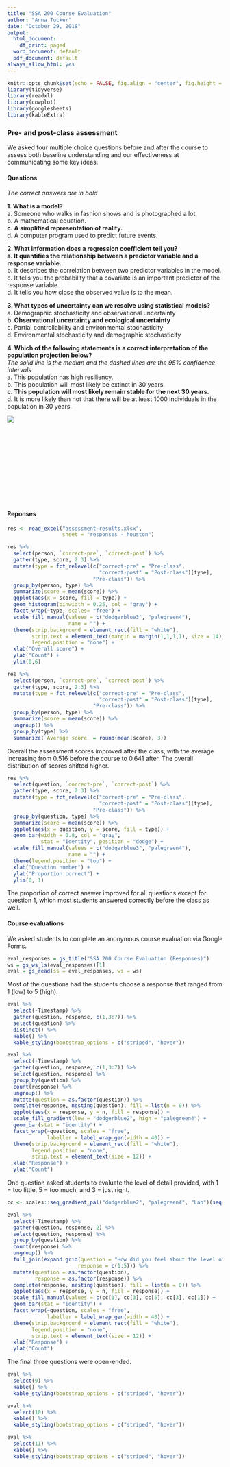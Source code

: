 ```yaml
---
title: "SSA 200 Course Evaluation"
author: "Anna Tucker"
date: "October 29, 2018"
output:
  html_document:
    df_print: paged
  word_document: default
  pdf_document: default
always_allow_html: yes
---
```


```r
knitr::opts_chunk$set(echo = FALSE, fig.align = "center", fig.height = 3, fig.width = 4)
library(tidyverse)
library(readxl)
library(cowplot)
library(googlesheets)
library(kableExtra)
```
   
### Pre- and post-class assessment  
  
We asked four multiple choice questions before and after the course to assess both baseline understanding and our effectiveness at communicating some key ideas.  
  
#### Questions  
  
_The correct answers are in bold_  
   
__1.	What is a model?__  
a.	Someone who walks in fashion shows and is photographed a lot.  
b.	A mathematical equation.  
__c.	A simplified representation of reality.__  
d.	A computer program used to predict future events.  
  
__2.	What information does a regression coefficient tell you?__  
__a.	It quantifies the relationship between a predictor variable and a response variable.__  
b.	It describes the correlation between two predictor variables in the model.  
c.	It tells you the probability that a covariate is an important predictor of the response variable.  
d.	It tells you how close the observed value is to the mean.  
  
__3.	What types of uncertainty can we resolve using statistical models?__  
a.	Demographic stochasticity and observational uncertainty  
__b.	Observational uncertainty and ecological uncertainty__  
c.	Partial controllability and environmental stochasticity  
d.	Environmental stochasticity and demographic stochasticity  

__4.	Which of the following statements is a correct interpretation of the population projection below?__  
_The solid line is the median and the dashed lines are the 95% confidence intervals_   
a.	This population has high resiliency.  
b.	This population will most likely be extinct in 30 years.  
__c.	This population will most likely remain stable for the next 30 years.__  
d.	It is more likely than not that there will be at least 1000 individuals in the population in 30 years.  
   
<div style = "width:300px; height: 200px">
![](img/pop-trend.png)
</div>
   

#### Reponses  
   
```r
res <- read_excel("assessment-results.xlsx", 
                  sheet = "responses - houston")
```

```r
res %>% 
  select(person, `correct-pre`, `correct-post`) %>% 
  gather(type, score, 2:3) %>% 
  mutate(type = fct_relevel(c("correct-pre" = "Pre-class",
                              "correct-post" = "Post-class")[type],
                            "Pre-class")) %>% 
  group_by(person, type) %>%
  summarize(score = mean(score)) %>% 
  ggplot(aes(x = score, fill = type)) + 
  geom_histogram(binwidth = 0.25, col = "gray") +
  facet_wrap(~type, scales= "free") +
  scale_fill_manual(values = c("dodgerblue3", "palegreen4"),
                    name = "") +
  theme(strip.background = element_rect(fill = "white"),
        strip.text = element_text(margin = margin(1,1,1,1), size = 14),
        legend.position = "none") +
  xlab("Overall score") +
  ylab("Count") +
  ylim(0,6)
```
  
```r
res %>% 
  select(person, `correct-pre`, `correct-post`) %>% 
  gather(type, score, 2:3) %>% 
  mutate(type = fct_relevel(c("correct-pre" = "Pre-class",
                              "correct-post" = "Post-class")[type],
                            "Pre-class")) %>% 
  group_by(person, type) %>%
  summarize(score = mean(score)) %>% 
  ungroup() %>% 
  group_by(type) %>% 
  summarize(`Average score` = round(mean(score), 3))
```
  
Overall the assessment scores improved after the class, with the average increasing from 0.516 before the course to 0.641 after. The overall distribution of scores shifted higher.  
   
```r
res %>% 
  select(question, `correct-pre`, `correct-post`) %>% 
  gather(type, score, 2:3) %>% 
  mutate(type = fct_relevel(c("correct-pre" = "Pre-class",
                              "correct-post" = "Post-class")[type],
                            "Pre-class")) %>% 
  group_by(question, type) %>%
  summarize(score = mean(score)) %>% 
  ggplot(aes(x = question, y = score, fill = type)) + 
  geom_bar(width = 0.8, col = "gray", 
           stat = "identity", position = "dodge") +
  scale_fill_manual(values = c("dodgerblue3", "palegreen4"),
                    name = "") +
  theme(legend.position = "top") +
  xlab("Question number") +
  ylab("Proportion correct") +
  ylim(0, 1)
```
  
The proportion of correct answer improved for all questions except for question 1, which most students answered correctly before the class as well.  
  
  
#### Course evaluations  
  
We asked students to complete an anonymous course evaluation via Google Forms. 
  
```r
eval_responses = gs_title("SSA 200 Course Evaluation (Responses)")
ws = gs_ws_ls(eval_responses)[1]
eval = gs_read(ss = eval_responses, ws = ws)
```
   
Most of the questions had the students choose a response that ranged from 1 (low) to 5 (high).  
  
```r
eval %>% 
  select(-Timestamp) %>% 
  gather(question, response, c(1,3:7)) %>% 
  select(question) %>% 
  distinct() %>% 
  kable() %>% 
  kable_styling(bootstrap_options = c("striped", "hover"))
```

   
```r
eval %>% 
  select(-Timestamp) %>% 
  gather(question, response, c(1,3:7)) %>% 
  select(question, response) %>% 
  group_by(question) %>% 
  count(response) %>% 
  ungroup() %>% 
  mutate(question = as.factor(question)) %>%
  complete(response, nesting(question), fill = list(n = 0)) %>% 
  ggplot(aes(x = response, y = n, fill = response)) +
  scale_fill_gradient(low = "dodgerblue2", high = "palegreen4") +
  geom_bar(stat = "identity") +
  facet_wrap(~question, scales = "free", 
             labeller = label_wrap_gen(width = 40)) +
  theme(strip.background = element_rect(fill = "white"),
        legend.position = "none",
        strip.text = element_text(size = 12)) +
  xlab("Response") +
  ylab("Count")
```

One question asked students to evaluate the level of detail provided, with 1 = too little, 5 = too much, and 3 = just right.  
  
```r

cc <- scales::seq_gradient_pal("dodgerblue2", "palegreen4", "Lab")(seq(0,1,length.out=5))

eval %>% 
  select(-Timestamp) %>% 
  gather(question, response, 2) %>% 
  select(question, response) %>% 
  group_by(question) %>% 
  count(response) %>% 
  ungroup() %>% 
  full_join(expand.grid(question = "How did you feel about the level of detail covered? (3 = just right)",
                       response = c(1:5))) %>% 
  mutate(question = as.factor(question),
         response = as.factor(response)) %>% 
  complete(response, nesting(question), fill = list(n = 0)) %>% 
  ggplot(aes(x = response, y = n, fill = response)) +
  scale_fill_manual(values = c(cc[1], cc[3], cc[5], cc[3], cc[1])) +
  geom_bar(stat = "identity") +
  facet_wrap(~question, scales = "free", 
             labeller = label_wrap_gen(width = 40)) +
  theme(strip.background = element_rect(fill = "white"),
        legend.position = "none",
        strip.text = element_text(size = 12)) +
  xlab("Response") +
  ylab("Count")
```
  
The final three questions were open-ended.  
  
```r
eval %>% 
  select(9) %>% 
  kable() %>% 
  kable_styling(bootstrap_options = c("striped", "hover"))
```

```r
eval %>% 
  select(10) %>% 
  kable() %>% 
  kable_styling(bootstrap_options = c("striped", "hover"))
```


```r
eval %>% 
  select(11) %>% 
  kable() %>% 
  kable_styling(bootstrap_options = c("striped", "hover"))
```


